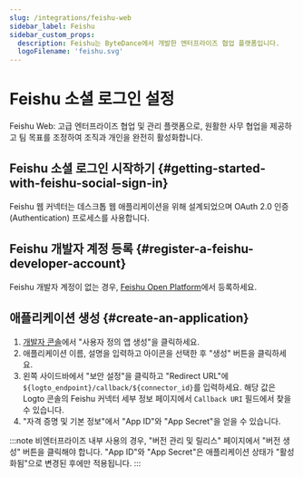 ```yaml
---
slug: /integrations/feishu-web
sidebar_label: Feishu
sidebar_custom_props:
  description: Feishu는 ByteDance에서 개발한 엔터프라이즈 협업 플랫폼입니다.
  logoFilename: 'feishu.svg'
---
```



# Feishu 소셜 로그인 설정

Feishu Web: 고급 엔터프라이즈 협업 및 관리 플랫폼으로, 원활한 사무 협업을 제공하고 팀 목표를 조정하여 조직과 개인을 완전히 활성화합니다.

<GuideTip />

## Feishu 소셜 로그인 시작하기 \{#getting-started-with-feishu-social-sign-in}

Feishu 웹 커넥터는 데스크톱 웹 애플리케이션을 위해 설계되었으며 OAuth 2.0 인증 (Authentication) 프로세스를 사용합니다.

## Feishu 개발자 계정 등록 \{#register-a-feishu-developer-account}

Feishu 개발자 계정이 없는 경우, [Feishu Open Platform](https://open.feishu.cn/app)에서 등록하세요.

## 애플리케이션 생성 \{#create-an-application}

1. [개발자 콘솔](https://open.feishu.cn/app)에서 "사용자 정의 앱 생성"을 클릭하세요.
2. 애플리케이션 이름, 설명을 입력하고 아이콘을 선택한 후 "생성" 버튼을 클릭하세요.
3. 왼쪽 사이드바에서 "보안 설정"을 클릭하고 "Redirect URL"에 `${logto_endpoint}/callback/${connector_id}`를 입력하세요. 해당 값은 Logto 콘솔의 Feishu 커넥터 세부 정보 페이지에서 `Callback URI` 필드에서 찾을 수 있습니다.
4. "자격 증명 및 기본 정보"에서 "App ID"와 "App Secret"을 얻을 수 있습니다.

:::note
비엔터프라이즈 내부 사용의 경우, "버전 관리 및 릴리스" 페이지에서 "버전 생성" 버튼을 클릭해야 합니다.
"App ID"와 "App Secret"은 애플리케이션 상태가 "활성화됨"으로 변경된 후에만 적용됩니다.
:::
